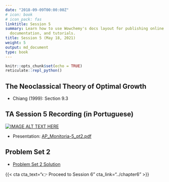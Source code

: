 ---
date: "2018-09-09T00:00:00Z"
# icon: book
# icon_pack: fas
linktitle: Session 5
summary: Learn how to use Wowchemy's docs layout for publishing online courses, software
  documentation, and tutorials.
title: Session 5 (May 18, 2021)
weight: 5
output: md_document
type: book
---

```{r setup, include=FALSE}
knitr::opts_chunk$set(echo = TRUE)
reticulate::repl_python()
```

## The Neoclassical Theory of Optimal Growth
- Chiang (1999): Section 9.3

## TA Session 5 Recording (in Portuguese)

[![IMAGE ALT TEXT HERE](https://img.youtube.com/vi/HJqzq-G40dY/maxresdefault.jpg)](https://www.youtube.com/watch?v=HJqzq-G40dY)

- Presentation: [AP_Monitoria-5_pt2.pdf](../AP_Monitoria-5_pt2.pdf)


## Problem Set 2
- [Problem Set 2 Solution](../Lista-2_Resolucao.pdf)


{{< cta cta_text="👉 Proceed to Session 6" cta_link="../chapter6" >}}